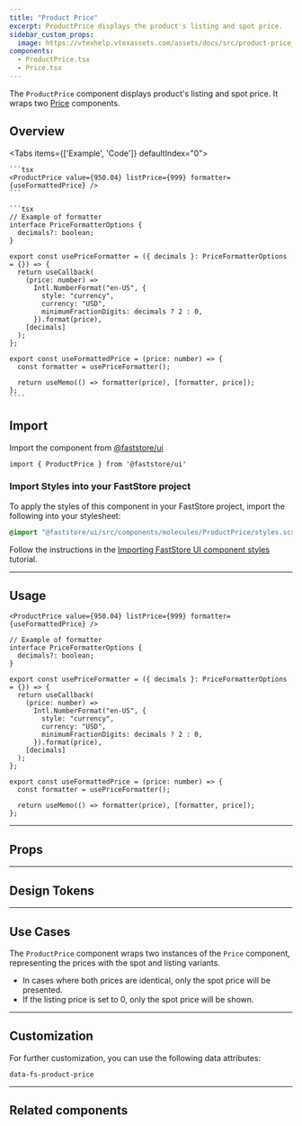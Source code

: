 ```yaml
---
title: "Product Price"
excerpt: ProductPrice displays the product's listing and spot price.
sidebar_custom_props:
  image: https://vtexhelp.vtexassets.com/assets/docs/src/product-price___90342b9516448a71008988620e629225.png
components:
  - ProductPrice.tsx
  - Price.tsx
---
```


The `ProductPrice` component displays product's listing and spot price.
It wraps two [Price](https://developers.vtex.com/docs/guides/faststore/atoms-price) components.

## Overview

<Tabs items={['Example', 'Code']} defaultIndex="0">
  <Tab>
    <OverviewSection>
      <ProductPrice
              value={950.04} listPrice={999} formatter={useFormattedPrice}
      />
    </OverviewSection>
  </Tab>
  <Tab>

    ```tsx
    <ProductPrice value={950.04} listPrice={999} formatter={useFormattedPrice} />
    ```

    ```tsx
    // Example of formatter
    interface PriceFormatterOptions {
      decimals?: boolean;
    }

    export const usePriceFormatter = ({ decimals }: PriceFormatterOptions = {}) => {
      return useCallback(
        (price: number) =>
          Intl.NumberFormat("en-US", {
            style: "currency",
            currency: "USD",
            minimumFractionDigits: decimals ? 2 : 0,
          }).format(price),
        [decimals]
      );
    };

    export const useFormattedPrice = (price: number) => {
      const formatter = usePriceFormatter();

      return useMemo(() => formatter(price), [formatter, price]);
    };
    ````

  </Tab>
</Tabs>

## Import

Import the component from [@faststore/ui](/../components)

```tsx
import { ProductPrice } from '@faststore/ui'
````

### Import Styles into your FastStore project

To apply the styles of this component in your FastStore project, import the following into your stylesheet:

```scss
@import "@faststore/ui/src/components/molecules/ProductPrice/styles.scss";
```

Follow the instructions in the [Importing FastStore UI component styles](https://developers.vtex.com/docs/guides/faststore/using-themes-importing-ui-components-styles) tutorial.

---

## Usage

<OverviewSection>
  <ProductPrice value={950.04} listPrice={999} formatter={useFormattedPrice} />
</OverviewSection>

```tsx copy
<ProductPrice value={950.04} listPrice={999} formatter={useFormattedPrice} />
```

```tsx copy
// Example of formatter
interface PriceFormatterOptions {
  decimals?: boolean;
}

export const usePriceFormatter = ({ decimals }: PriceFormatterOptions = {}) => {
  return useCallback(
    (price: number) =>
      Intl.NumberFormat("en-US", {
        style: "currency",
        currency: "USD",
        minimumFractionDigits: decimals ? 2 : 0,
      }).format(price),
    [decimals]
  );
};

export const useFormattedPrice = (price: number) => {
  const formatter = usePriceFormatter();

  return useMemo(() => formatter(price), [formatter, price]);
};
```

---

## Props

<ComponentPropsSection component="ProductPrice" />

---

## Design Tokens

<TokenTable>
  <TokenRow token="--fs-product-price-gap" value="var(--fs-spacing-1)" />
</TokenTable>

---

## Use Cases

The `ProductPrice` component wraps two instances of the `Price` component, representing the prices with the spot and listing variants.

- In cases where both prices are identical, only the spot price will be presented.
- If the listing price is set to 0, only the spot price will be shown.

---

## Customization

For further customization, you can use the following data attributes:

`data-fs-product-price`

---

## Related components

<SectionList>
  <SectionItem
    title="Price"
    description="
 Prices are used to display the price of a given product, discount and total values."
    actionPath="https://developers.vtex.com/docs/guides/faststore/atoms-price"
  >
    <Price value={62.5} variant="selling" />
  </SectionItem>
</SectionList>
